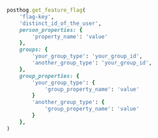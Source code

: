 
<OverrideServerPropertiesIntro />

```ruby
posthog.get_feature_flag(
    'flag-key',
    'distinct_id_of_the_user',
    person_properties: {
        'property_name': 'value'
    },
    groups: {
        'your_group_type': 'your_group_id',
        'another_group_type': 'your_group_id',
    },
    group_properties: {
        'your_group_type': {
            'group_property_name': 'value'
        }
        'another_group_type': {
            'group_property_name': 'value'
        } 
    },
)
```


<OverrideGeoIPPropertiesSDK />
